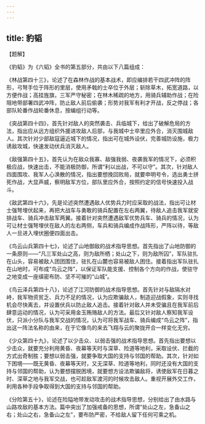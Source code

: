```yaml
---
---
---
```

title: 豹韬
---




【题解】

《豹韬》为《六韬》全书的第五部分，共由以下八篇组成：

《林战第四十三》，论述了在森林作战的基本战术，即应编排若干四武冲阵的阵形，弓弩手位于阵形的里层，使用矛戟的士卒位于外层；斩除草木，拓宽道路，以方便作战；高挂旌旗，三军严守秘密；在林木稀疏的地方，用骑兵辅助作战；在险阻地带部署四武冲阵，防止敌人前后偷袭；形势对我军有利才开战，反之停战；各部队轮番作战轮番休息，按编组行动等。

《突战第四十四》，首先针对敌人的突然袭击、兵临城下，给出了破解危局的方法，指出应从远方组织外援进攻敌人后部，与我城中士卒里应外合，消灭围城敌人。其次针对少部敌寇逼近城下的情况，指出可在城外设伏，完善城防设施，极力诱敌攻城，快速发动伏兵消灭敌人。

《敌强第四十五》，首先认为在敌众我寡、敌强我弱、夜袭我军的情况下，必须积极应战，快速出击，不能消极防御，所谓“利以出战，不可以守”。其次，针对敌人四面围攻、我军人心涣散的情况，指出要想挽回败局，就要申明号令，选出勇士拼死作战，大显声威，察明敌军方位，部队里应外合，按照约定的信号快速投入战斗。

《敌武第四十六》，先是论述突然遭遇敌人优势兵力时应采取的战法，指出可让材士强弩埋伏起来，再把大战车与勇敢的骑兵配置在左右两翼，待敌人追击我军就安排战车、骑兵冲击敌军两翼。接着针对突然遭遇敌军优势兵车、骑兵的情况，认为可让材士强弩埋伏在敌人的左右两侧，车兵和骑兵编成作战阵形，严阵以待，等敌人一旦进入埋伏圈便四面出击。

《鸟云山兵第四十七》，论述了山地御敌的战术指导思想。首先指出了山地防御的一条原则——“凡三军处山之高，则为敌所栖；处山之下，则为敌所囚”，军队驻扎在山头，容易被敌人团团围住，驻扎在山麓也容易被敌人困住。接着指出军队驻扎在山地时，可布成“鸟云之阵”，以保证军队能支援、控制各个方向的作战，使驻守之地变成一座缜密布防、坚不可摧的“山城”。

《鸟云泽兵第四十八》，论述了江河防御的战术指导思想。首先针对与敌隔水对峙，我军物资贫乏、兵力不足的情况，认为应欺骗敌人，制造迎战假象，实则寻找机会尽快离去，并设置伏兵以防止敌人追击。接着针对敌人并未受骗且在我军前后肆意运动的情况，认为可采用金玉贿赂敌人的方法。最后又针对敌人察知我军设伏，只派小分队与我军交战的情况，认为可将我军战车、骑兵编成“鸟云之阵”，指出这一阵法名称的由来，在于它像鸟的来去飞翔与云的聚拢开合一样变化无穷。

《少众第四十九》，论述了以少击众、以弱击强的战术指导思想。首先指出要想以少击众，就要充分利用黄昏、夜幕等天时与深草、险道等地利，采取设伏、拦截的方式出奇制胜；要想以弱击强，就要争取大国的支持与邻国的帮助。其次，针对如下困境——既无黄昏、夜幕等天时，又无深草、险道等地利，同时还没有大国的支持与邻国的帮助，认为要想摆脱困境，就要想方设法欺骗敌将，诱使敌军在日暮之时、深草之地与我军交战，也可趁敌军渡河的时候攻击敌人。重视开展外交工作，利用各种手段争取得到大国的支持与邻国的帮助。

《分险第五十》，论述在险隘地带发动攻击的战术指导思想，分别给出了由水路与山路攻敌的基本方法。篇中突出了加强戒备的思想，所谓“处山之左，急备山之右；处山之右，急备山之左”，要布防严密，不给敌人留下任何可乘之机。